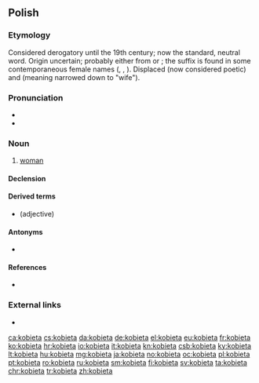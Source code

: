 ==Polish==

===Etymology===
Considered derogatory until the 19th century; now the standard, neutral word. Origin uncertain; probably either from {{etyl|zlw-opl|-}} {{m|zlw-opl|kob|gloss=pigpen}} or {{m|zlw-opl|koba|gloss=mare}}; the suffix {{m|pl||-ieta}} is found in some contemporaneous female names ({{m|pl|Markieta}}, {{m|pl|Elżbieta}}, {{m|pl|Greta}}). Displaced {{m|pl|niewiasta}} (now considered poetic) and {{m|pl|żona}} (meaning narrowed down to "wife").

===Pronunciation===
* {{IPA|[kɔˈbʲjɛta]|lang=pl}}
* {{audio|pl-kobieta.ogg|audio|lang=pl}}

===Noun===
{{pl-noun|f}}

# [[woman]]

====Declension====
{{pl-decl-noun
|kobieta|kobiety
|kobiety|kobiet
|kobiecie|kobietom
|kobietę|kobiety
|kobietą|kobietami
|kobiecie|kobietach
|kobieto|kobiety
}}

====Derived terms====
* {{l|pl|kobiecy}} (adjective)

====Antonyms====
* {{l|pl|mężczyzna}}

====References====
* {{R:pl:Bruckner|page=241}}

===External links===
* {{R:PWN}}

[[ca:kobieta]]
[[cs:kobieta]]
[[da:kobieta]]
[[de:kobieta]]
[[el:kobieta]]
[[eu:kobieta]]
[[fr:kobieta]]
[[ko:kobieta]]
[[hr:kobieta]]
[[io:kobieta]]
[[it:kobieta]]
[[kn:kobieta]]
[[csb:kobieta]]
[[ky:kobieta]]
[[lt:kobieta]]
[[hu:kobieta]]
[[mg:kobieta]]
[[ja:kobieta]]
[[no:kobieta]]
[[oc:kobieta]]
[[pl:kobieta]]
[[pt:kobieta]]
[[ro:kobieta]]
[[ru:kobieta]]
[[sm:kobieta]]
[[fi:kobieta]]
[[sv:kobieta]]
[[ta:kobieta]]
[[chr:kobieta]]
[[tr:kobieta]]
[[zh:kobieta]]